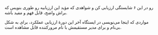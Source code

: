 
**<UserLabel/>** رو در این ۶ شایستگی ارزیابی کن و شواهدی که مؤید این ارزیابیه رو طوری بنویس که براش واضح، قابل فهم و مفید باشه.

مواردی که اینجا می‌نویسی در ایستگاه آخر این دورهٔ ارزیابی عملکرد، برای <UserLabel short/> به شکل بی‌نام و برای مدیر مستقیمش با نام مرورکننده قابل مشاهده است.
